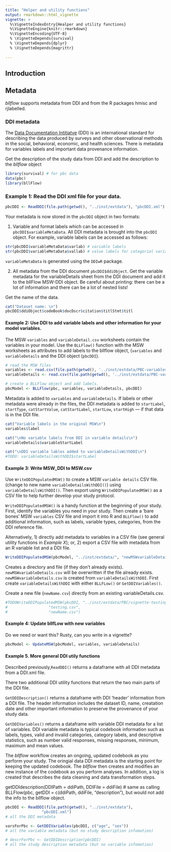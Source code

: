 ```yaml
---
title: "Helper and utility functions"
output: rmarkdown::html_vignette
vignette: >
  %\VignetteIndexEntry{Healper and utility functions}
  %\VignetteEngine{knitr::rmarkdown}
  %\VignetteEncoding{UTF-8}
  % \VignetteDepends{survival}
  % \VignetteDepends{dplyr}
  % \VignetteDepends{magrittr}
  
---
```


## Introduction

## Metadata

_bllflow_ supports metadata from DDI and from the R packages hmisc and rjlabelled.

### DDI metadata
The [Data Documentation Intitiatve](https://www.ddialliance.org) (DDI) is an international standard for describing the data produced by surveys and other observational methods in the social, behavioral, economic, and health sciences. There is metadata for variables labels and important data provenance information.

Get the description of the study data from DDI and add the description to the _bllflow_ object

```r
library(survival) # for pbc data
data(pbc)
library(bllFlow)
```

### Example 1: Read the DDI xml file for your data.

```r
pbcDDI <- ReadDDI(file.path(getwd(), "../inst/extdata"), "pbcDDI.xml")
```

Your metadata is now stored in the `pbcDDI` object in two formats:

1) Variable and format labels which can be accessed in `pbcDDI$variableMetaData`. All DDI metadata is brought into the `pbcDDI` object. For example, variable labels can be accessed as follows:

```r
str(pbcDDI$variableMetaData$varlab) # variable labels
str(pbcDDI$variableMetaData$vallab) # value labels for categorial variables
```

`variableMetaData` is generated using the `DDIwR` package.

2) All metadata from the DDI document `pbcDDI$ddiObject`. Get the variable metadata for the variableDetails sheet from the DDI document and add it to the bllFlow MSW-DDI object. Be careful about printing: there can be a lot of information and there can be a lot of nested lists!

Get the name of the data.
```r
cat("Dataset name: \n")
pbcDDI$ddiObject$codeBook$docDscr$citation$titlStmt$titl
```

#### Example 2: Use DDI to add variable labels and other information for your model variables.

The MSW `variables` and `variableDetail.csv` worksheets contain the variables in your model. Use the `BLLFlow()` function with the MSW worksheets as attributes to add labels to the bllflow object, (`variables` and `variableDetails` and  the DDI object (`pbcDDI`).

```r
# read the MSW files
variables <- read.csv(file.path(getwd(), '../inst/extdata/PBC-variables.csv'))
variableDetails <- read.csv(file.path(getwd(), '../inst/extdata/PBC-variableDetails.csv'))

# create a BLLFlow object and add labels.
pbcModel <- BLLFlow(pbc, variables, variableDetails, pbcDDI)
```
Metadata is added to `variables` and `variableDetails`. If labels or other metadata were already in the files, the DDI metadata is added to `startLabel`, `startType`, `catStartValue`, `catStartLabel`, `startLow`, `startHigh` --- if that data is in the DDI file. 

```r
cat("Variable labels in the original MSW\n")
variables$label

cat("\nNo variable labels from DDI in variable details\n")
variableDetails$variableStartLabel 

cat("\nDDI variable lables added to variableDetailsWithDDI\n")
#TODO: variableDetailsWithDDI$startLabel
```

#### Example 3: Write MSW_DDI to MSW.csv
Use `WriteDDIPopulatedMSW()` to create a MSW `variable details` CSV file. (change to new name `variableDetailsWithDDI()`) using `variableDetailsWithDDI()`. Then export using `WriteDDIPopulatedMSW()` as a CSV file to help further develop your study protocol. 

`WriteDDIPopulatedMSW()` is a handy function at the beginning of your study. First, identify the variables you need in your study. Then create a 'bare bones' MSW `variables` CSV file and import it into R and `BLLFlow()` to add additional information, such as labels, variable types, categories, from the DDI reference file. 

Alternatively, 
1) directly add metadata to variables in a CSV file (see general utility functions in *Example X*); or, 
2) export a CSV file with metadata from an R variable list and a DDI file.

```r
WriteDDIPopulatedMSW(pbcModel, "../inst/extdata/", "newMSWvariableDetails.csv")
```
Creates a directory and file (if they don't already exists). `newMSWvariableDetails.csv` will be overwritten if the file already exists. `newMSWvariableDetails.csv` is created from `variableDetailsWithDDI`. First create `variableDetailsWithDDI` with either `BLLFLow()` or `GetDDIVariables()`.

Create a new file (`newName.csv`) directly from an existing variableDetails.csv.
```r
#TODOWriteDDIPopulatedMSW(pbcDDI, "../inst/extdata/PBC/vignette-testing/", 
#                  "testing.csv", 
#                  "newName.csv")
```

#### Example 4: Update bllfLow with new variables

Do we need or want this? Rusty, can you write in a vignette?

```r
pbcModel <- UpdateMSW(pbcModel, variables, variableDetails)
```

#### Example 5. More general DDI utily functions 
Described previously,`ReadDDI()` returns a dataframe with all DDI metadata from a DDI.xml file. 

There two additional DDI utility functions that return the two main parts of the DDI file.

`GetDDIDescription()` returns a dataframe with DDI 'header' information from a DDI file. The header information includes the dataset ID, name, creatation date and other important information to preserve the provenance of your study data.

`GetDDIVariables()` returns a dataframe with variable DDI metadata for a list of variables. DDI variable metadata is typical codebook information such as labels, types, valid and invalid categories, category labels, and descriptive statistics, such as number valid responses, missing responses, minimum, maximum and mean values. 

The _bllflow_ workflow creates an ongoing, updated codebook as you perform your study. The oringial data DDI metadata is the starting point for keeping the updated codebook. The _bllflow_ then creates and modifies an new instance of the codebook as you perform analyses. In addition, a log is created that describes the data cleaning and data transformation steps. 

getDDIdescription(DDIPath = ddiPath, DDIFile = ddiFile)
# same as calling BLLFlow(pbc, getDDI = c(ddiPath, ddiFile, "description"), but would not add the info to the bllflow object.

```r

pbcDDI <- ReadDDI(file.path(getwd(), "../inst/extdata"), 
                "pbcDDI.xml")
# all the DDI metadata

varsForPbc <- GetDDIVariables(pbcDDI, c("age", "sex"))
# all the variable metadata (but no study description infomation)

# descrForPbc <- GetDDIDescription(pbcDDI)
# all the study description metadata (but no variable infomation)
```